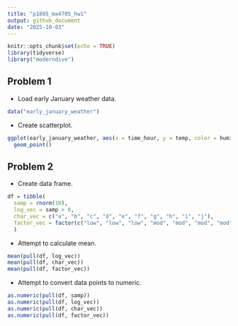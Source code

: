 ```yaml
---
title: "p1805_ma4705_hw1"
output: github_document
date: "2025-10-03"
---
```


```r
knitr::opts_chunk$set(echo = TRUE)
library(tidyverse)
library("moderndive")
```

## Problem 1
* Load early January weather data.
```r
data("early_january_weather")
```
* Create scatterplot.
```r
ggplot(early_january_weather, aes(x = time_hour, y = temp, color = humid)) + 
  geom_point()
```

## Problem 2
* Create data frame.
```r
df = tibble(
  samp = rnorm(10),
  log_vec = samp > 0,
  char_vec = c("a", "b", "c", "d", "e", "f", "g", "h", "i", "j"),
  factor_vec = factor(c("low", "low", "low", "mod", "mod", "mod", "mod", "high", "high", "high"))
  )
```
* Attempt to calculate mean.
```r
mean(pull(df, log_vec))
mean(pull(df, char_vec))
mean(pull(df, factor_vec))
```
* Attempt to convert data points to numeric.
```r
as.numeric(pull(df, samp))
as.numeric(pull(df, log_vec))
as.numeric(pull(df, char_vec))
as.numeric(pull(df, factor_vec))
```
